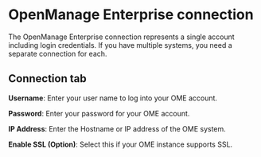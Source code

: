 

# OpenManage Enterprise connection

<head>
  <meta name="guidename" content="Integration"/>
  <meta name="context" content="GUID-de82b750-9865-45f8-b98b-3a63d3150b8e"/>
</head>


The OpenManage Enterprise connection represents a single account including login credentials. If you have multiple systems, you need a separate connection for each.

## Connection tab

**Username**: Enter your user name to log into your OME account.

**Password**: Enter your password for your OME account.

**IP Address**: Enter the Hostname or IP address of the OME system.

**Enable SSL \(Option\)**: Select this if your OME instance supports SSL.

<TestConnection />

